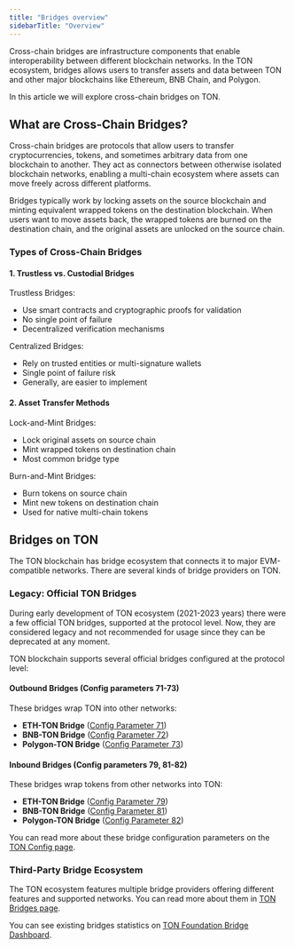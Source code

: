 ```yaml
---
title: "Bridges overview"
sidebarTitle: "Overview"
---
```



Cross-chain bridges are infrastructure components that enable interoperability between different blockchain networks. In the TON ecosystem, bridges allows users to transfer assets and data between TON and other major blockchains like Ethereum, BNB Chain, and Polygon.

In this article we will explore cross-chain bridges on TON.

## What are Cross-Chain Bridges?

Cross-chain bridges are protocols that allow users to transfer cryptocurrencies, tokens, and sometimes arbitrary data from one blockchain to another. They act as connectors between otherwise isolated blockchain networks, enabling a multi-chain ecosystem where assets can move freely across different platforms.

Bridges typically work by locking assets on the source blockchain and minting equivalent wrapped tokens on the destination blockchain. When users want to move assets back, the wrapped tokens are burned on the destination chain, and the original assets are unlocked on the source chain.

### Types of Cross-Chain Bridges

#### 1. Trustless vs. Custodial Bridges

Trustless Bridges:

- Use smart contracts and cryptographic proofs for validation
- No single point of failure
- Decentralized verification mechanisms

Centralized Bridges:

- Rely on trusted entities or multi-signature wallets
- Single point of failure risk
- Generally, are easier to implement

#### 2. Asset Transfer Methods

Lock-and-Mint Bridges:

- Lock original assets on source chain
- Mint wrapped tokens on destination chain
- Most common bridge type

Burn-and-Mint Bridges:

- Burn tokens on source chain
- Mint new tokens on destination chain
- Used for native multi-chain tokens

## Bridges on TON

The TON blockchain has bridge ecosystem that connects it to major EVM-compatible networks. There are several kinds of bridge providers on TON.

### Legacy: Official TON Bridges

<Aside
  type="caution"
>
  During early development of TON ecosystem (2021-2023 years) there were a few official TON bridges, supported at the protocol level. Now, they are considered legacy and not recommended for usage since they can be deprecated at any moment.
</Aside>

TON blockchain supports several official bridges configured at the protocol level:

#### Outbound Bridges (Config parameters 71-73)

These bridges wrap TON into other networks:

- **ETH-TON Bridge** ([Config Parameter 71](/ton/config#param-71-73%3A-outbound-bridges))
- **BNB-TON Bridge** ([Config Parameter 72](/ton/config#param-71-73%3A-outbound-bridges))
- **Polygon-TON Bridge** ([Config Parameter 73](/ton/config#param-71-73%3A-outbound-bridges))

#### Inbound Bridges (Config parameters 79, 81-82)

These bridges wrap tokens from other networks into TON:

- **ETH-TON Bridge** ([Config Parameter 79](/ton/config#param-79%2C-81-and-82%3A-inbound-bridges))
- **BNB-TON Bridge** ([Config Parameter 81](/ton/config#param-79%2C-81-and-82%3A-inbound-bridges))
- **Polygon-TON Bridge** ([Config Parameter 82](/ton/config#param-79%2C-81-and-82%3A-inbound-bridges))

You can read more about these bridge configuration parameters on the [TON Config page](/ton/config).

### Third-Party Bridge Ecosystem

The TON ecosystem features multiple bridge providers offering different features and supported networks. You can read more about them in [TON Bridges page](https://ton.org/en/bridges).

You can see existing bridges statistics on [TON Foundation Bridge Dashboard](https://dune.com/ton_foundation/bridges).
